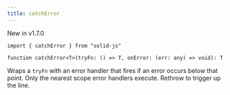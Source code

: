 ```yaml
---
title: catchError
---
```


<Callout>
New in v1.7.0
</Callout>

```tsx
import { catchError } from "solid-js"

function catchError<T>(tryFn: () => T, onError: (err: any) => void): T
```

Wraps a `tryFn` with an error handler that fires if an error occurs below that point. 
Only the nearest scope error handlers execute. 
Rethrow to trigger up the line.
